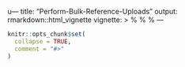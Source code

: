u---
title: "Perform-Bulk-Reference-Uploads"
output: rmarkdown::html_vignette
vignette: >
  %\VignetteIndexEntry{Perform-Bulk-Reference-Uploads}
  %\VignetteEngine{knitr::rmarkdown}
  %\VignetteEncoding{UTF-8}
---

```r
knitr::opts_chunk$set(
  collapse = TRUE,
  comment = "#>"
)
```


